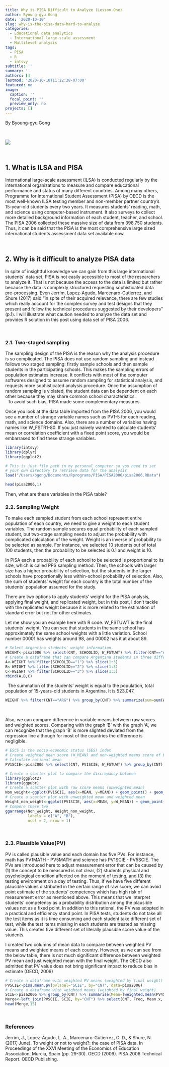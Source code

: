 ```yaml
---
title: Why is PISA Difficult to Analyze (Lesson.One)
author: Byoung-gyu Gong
date: '2020-10-10'
slug: why-is-the-pisa-data-hard-to-analyze
categories:
  - Educational data analytics
  - International large-scale assessment
  - Multilevel analysis
tags:
  - PISA
  - R
  - intsvy
subtitle: ''
summary: ''
authors: []
lastmod: '2020-10-10T11:22:28-07:00'
featured: no
image:
  caption: ''
  focal_point: ''
  preview_only: no
projects: []
---
```

By Byoung-gyu Gong

&nbsp;

![](/post/Why-PISA-is-difficult-to-analyze/featured.png)

&nbsp;

## **1. What is ILSA and PISA**

International large-scale assessment (ILSA) is conducted regularly by the international organizations to measure and compare educational performance and status of many different countries. Among many others, Programme for International Student Assessment (PISA) by OECD is the most well-known ILSA testing member and non-member partner country's 15-year-old students every two years. It measures students' reading, math, and science using computer-based instrument. It also surveys to collect more detailed background information of each student, teacher, and school. The PISA 2006 collected these massive size of data from 398,750 students. Thus, it can be said that the PISA is the most comprehensive large sized international students assessment data set available now. 

&nbsp;

## **2. Why is it difficult to analyze PISA data**

In spite of insightful knowledge we can gain from this large international students' data set, PISA is not easily accessible to most of the researchers to analyze it. That is not because the access to the data is limited but rather because the data is complexly structured requesting sophisticated data pre-processing. Even Jerrim, Lopez-Agudo, Marcenaro-Gutierrez, and Shure (2017) said "in spite of their acquired relevance, there are few studies which really account for the complex survey and test designs that they present and follow the technical procedures suggested by their developers" (p.1). I will illustrate what caution needed to analyze the data set and provides R solution in this post using data set of PISA 2006.

&nbsp;

###   **2.1. Two-staged sampling**

The sampling design of the PISA is the reason why the analysis procedure is so complicated. The PISA does not use random sampling and instead follows two staged sampling: firstly sample schools and then sample students in the participating schools. This makes the sampling errors of population estimates increase. It conflicts with most of the computer softwares designed to assume random sampling for statistical analysis, and requests more sophisticated analysis procedure. Once the assumption of random sampling is violated, the student data can be dependent on each other because they may share common school characteristics.  
&nbsp;
To avoid such bias, PISA made some complementary measures.
&nbsp;

Once you look at the data table imported from the PISA 2006, you would see a number of strange variable names such as PV1-5 for each reading, math, and science domains. Also, there are a number of variables having names like W_FSTR1-80. If you just naively wanted to calculate students' mean or correlation coefficient with a fixed point score, you would be embarrased to find these strange variables. 
```r
library(intsvy)
library(dplyr)
library(ggplot2)
```

```r
# This is just file path in my personal computer so you need to set
# your own directory to retrieve data for the analysis
load("/Users/bgong/Documents/Rprograms/PISA/PISA2006/pisa2006.RData")
```
```r
head(pisa2006,1)
```


Then, what are these variables in the PISA table?
&nbsp;

###   **2.2. Sampling Weight**

To make each sampled student from each school represent entire population of each country, we need to give a weight to each student variables. The random sample secures equal probability of each sampled student, but two-stage sampling needs to adjust the probability with complicated calculation of the weight. Weight is an inverse of probability to be selected as sample. For instance, we selected 10 students out of total 100 students, then the probability to be selected is 0.1 and weight is 10. 
&nbsp;

In PISA each a probability of each school to be selected is proportional to its size, which is called PPS sampling method. Then, the schools with larger size has a higher probability of selection, but the students in the larger schools have proportionally less within-school probability of selection. Also, the sum of students' weight for each country is the total number of the students' population assumed for the study. 
&nbsp;

There are two options to apply students' weight for the PISA analysis, applying final weight, and replicated weight, but in this post, I don't tackle with the replicated weight because it is more related to the estimation of standard error but not for other estimates.
&nbsp;

Let me show you an example here with R code. W_FSTUWT is the final students' weight. You can see that students in the same school has approximately the same school weights with a little variation. School number 00001 has weights around 98, and 00002 has it at about 89.
```r
# Select Argentina students' weight information.
WEIGHT<-pisa2006 %>% select(CNT, SCHOOLID, W_FSTUWT) %>% filter(CNT=="ARG")
# Create a dataframe that can compare Argentina students in three different schools
A<-WEIGHT %>% filter(SCHOOLID=="1") %>% slice(1:3)
B<-WEIGHT %>% filter(SCHOOLID=="2") %>% slice(1:3)
C<-WEIGHT %>% filter(SCHOOLID=="3") %>% slice(1:3)
rbind(A,B,C)
```
&nbsp;
The summation of the students' weight is equal to the population, total population of 15-years-old students in Argentina. It is 523,047.
```r
WEIGHT %>% filter(CNT=="ARG") %>% group_by(CNT) %>% summarize(sum=sum(W_FSTUWT))
```
&nbsp;

Also, we can compare difference in variable means between raw scores and weighted scores. Comparing with the graph 'B' with the graph 'A', we can recognize that the graph 'B' is more slighted deviated from the regression line although for most of the countries the difference is negligible.
```r
# ESCS is the socio-economic status (SES) index
# Create weighted mean score (W_MEAN) and non-weighted means score of ESCS
# Calculate national mean
PV1SCIE<-pisa2006 %>% select(CNT, PV1SCIE, W_FSTUWT) %>% group_by(CNT) %>%  mutate(W_MEAN=weighted.mean(PV1SCIE,W_FSTUWT, na.rm=TRUE), MEAN=mean(PV1SCIE, na.rm=TRUE)) %>% ungroup() %>% select(CNT, W_MEAN, MEAN) %>% unique()

# Create a scatter plot to compare the discrepancy between 
library(ggplot2)
library(ggpubr)
# Create a scatter plot with raw score means (unweighted mean)
Non_weight<-ggplot(PV1SCIE, aes(x=MEAN, y=MEAN)) + geom_point() + geom_text(data=PV1SCIE, aes(label=CNT), position=position_jitter(width=0.1,height=0.1), size=3) + geom_smooth(method=lm, se=TRUE)+stat_cor(method = "pearson")
# Create a scatter plot with unweighted mean and weighted mean
Weight_non_weight<-ggplot(PV1SCIE, aes(x=MEAN, y=W_MEAN)) + geom_point() + geom_text(data=PV1SCIE, aes(label=CNT), position=position_jitter(width=0.1,height=0.1), size=3) + geom_smooth(method=lm, se=TRUE)+stat_cor(method = "pearson")
# Compore these two
ggarrange(Non_weight, Weight_non_weight, 
          labels = c("A", "B"),
          ncol = 2, nrow = 1)
```
&nbsp;

###   **2.3. Plausible Value(PV)**

PV is called plausible value and each domain has five PVs. For instance, math has PV1MATH - PV5MATH and science has PV1SCIE - PV5SCIE. The PVs are introduced here to adjust measurement error that can be caused by (1) the concept to be measured is not clear, (2) students physical and psychological condition affected on the moment of testing, and (3) the testing environment on a day of testing. Thus, if we have five different plausible values distributed in the certain range of raw score, we can avoid point estimate of the students' competency which has high risk of measurement error as mentioned above. This means that we interpret students' competency as a probability distribution among the plausible values not as a fixed point. In addition to this rational, the PV was adopted in a practical and efficiency stand point. In PISA tests, students do not take all the test items as it is time consuming and each student take different set of test, while the test items missing in each students are treated as missing value. This creates five different set of literally plausible score value of the students.
&nbsp;

I created two columns of mean data to compare between weighted PV means and weighted means of each country. However, as we can see from the below table, there is not much significant difference between weighted PV mean and just weighted mean with the final weight. The OECD also admitted that PV value does not bring significant impact to reduce bias in estimate (OECD, 2009)
```r
# Create a dataframe with weighted PV means (weighted by final weight)
PVSCIE<-pisa.mean.pv(pvlabel="SCIE", by="CNT", data=pisa2006)
# Create a dataframe with weighted means (weighted by final weight)
SCIE<-pisa2006 %>% group_by(CNT) %>% summarise(Mean=(weighted.mean(PV4SCIE,W_FSTUWT, na.rm=TRUE))) %>% mutate(Mean=round(Mean, 2))
Merge<-left_join(PVSCIE, SCIE, by="CNT") %>% select(CNT, Freq, Mean.x, Mean.y) %>% rename(PVmean="Mean.x", Rawmean="Mean.y")
head(Merge,15)
```
&nbsp;

### **References**
Jerrim, J., Lopez-Agudo, L. A., Marcenaro-Gutierrez, O. D., & Shure, N. (2017, June). To weight or not to weight?: the case of PISA data. In Proceedings of the XXVI Meeting of the Economics of Education Association, Murcia, Spain (pp. 29-30).
OECD (2009). PISA 2006 Technical Report. OECD Publishing.
